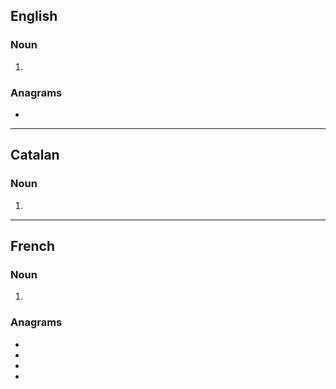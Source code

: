 ==English==

===Noun===
{{head|en|noun form}}

# {{plural of|en|caramel}}

===Anagrams===
* {{anagrams|en|a=aacelmrs|Maracles|ceramals|macerals|reclamas}}

----

==Catalan==

===Noun===
{{head|ca|noun form}}

# {{plural of|ca|caramel}}

----

==French==

===Noun===
{{head|fr|noun plural form|g=m}}

# {{plural of|fr|caramel}}

===Anagrams===
* {{l|fr|calmeras}}
* {{l|fr|clameras}}
* {{l|fr|raclâmes}}
* {{l|fr|réclamas}}